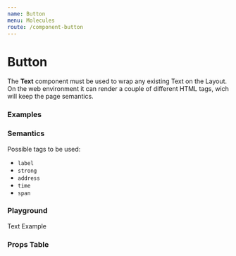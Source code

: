 ```yaml
---
name: Button
menu: Molecules
route: /component-button
---
```


# Button
The **Text** component must be used to wrap any existing Text on the Layout. On the web environment it can render a couple of different HTML tags, wich will keep the page semantics.

### Examples


### Semantics
Possible tags to be used:
- `label`
- `strong`
- `address`
- `time`
- `span`

### Playground
<Playground>
  <Text weigth={400}>Text Example</Text>
</Playground>

### Props Table
<PropsTable of={ButtonStyled} />